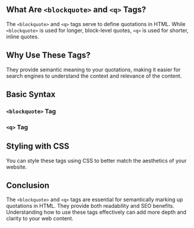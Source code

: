 
## What Are `<blockquote>` and `<q>` Tags?

The `<blockquote>` and `<q>` tags serve to define quotations in HTML. While `<blockquote>` is used for longer, block-level quotes, `<q>` is used for shorter, inline quotes.

## Why Use These Tags?

They provide semantic meaning to your quotations, making it easier for search engines to understand the context and relevance of the content.

## Basic Syntax

### `<blockquote>` Tag

<CodePreview code={blackQuoteCode} file="index.html" />

### `<q>` Tag

<CodePreview code={qTagCode} file="index.html" />

## Styling with CSS

You can style these tags using CSS to better match the aesthetics of your website.

## Conclusion

The `<blockquote>` and `<q>` tags are essential for semantically marking up quotations in HTML. They provide both readability and SEO benefits. Understanding how to use these tags effectively can add more depth and clarity to your web content.

